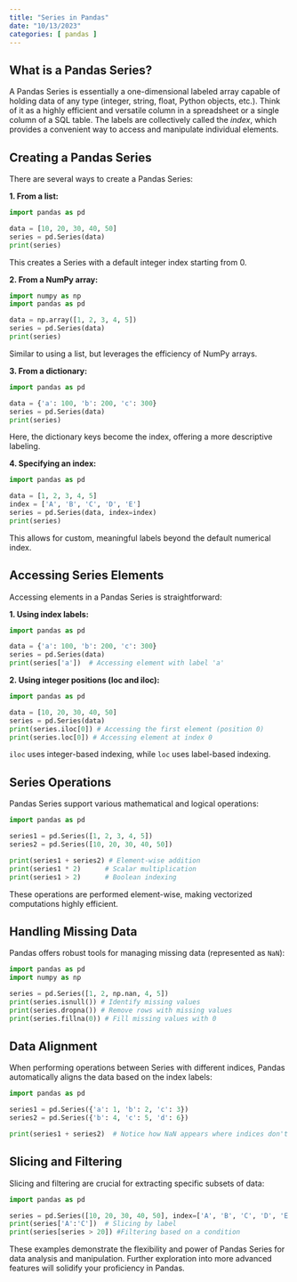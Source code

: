 ```yaml
---
title: "Series in Pandas"
date: "10/13/2023"
categories: [ pandas ]
---
```



## What is a Pandas Series?

A Pandas Series is essentially a one-dimensional labeled array capable of holding data of any type (integer, string, float, Python objects, etc.).  Think of it as a highly efficient and versatile column in a spreadsheet or a single column of a SQL table.  The labels are collectively called the *index*, which provides a convenient way to access and manipulate individual elements.

## Creating a Pandas Series

There are several ways to create a Pandas Series:

**1. From a list:**

```python
import pandas as pd

data = [10, 20, 30, 40, 50]
series = pd.Series(data)
print(series)
```

This creates a Series with a default integer index starting from 0.

**2. From a NumPy array:**

```python
import numpy as np
import pandas as pd

data = np.array([1, 2, 3, 4, 5])
series = pd.Series(data)
print(series)
```

Similar to using a list, but leverages the efficiency of NumPy arrays.

**3. From a dictionary:**

```python
import pandas as pd

data = {'a': 100, 'b': 200, 'c': 300}
series = pd.Series(data)
print(series)
```

Here, the dictionary keys become the index, offering a more descriptive labeling.

**4. Specifying an index:**

```python
import pandas as pd

data = [1, 2, 3, 4, 5]
index = ['A', 'B', 'C', 'D', 'E']
series = pd.Series(data, index=index)
print(series)
```

This allows for custom, meaningful labels beyond the default numerical index.


## Accessing Series Elements

Accessing elements in a Pandas Series is straightforward:

**1. Using index labels:**

```python
import pandas as pd

data = {'a': 100, 'b': 200, 'c': 300}
series = pd.Series(data)
print(series['a'])  # Accessing element with label 'a'
```

**2. Using integer positions (loc and iloc):**

```python
import pandas as pd

data = [10, 20, 30, 40, 50]
series = pd.Series(data)
print(series.iloc[0]) # Accessing the first element (position 0)
print(series.loc[0]) # Accessing element at index 0
```

`iloc` uses integer-based indexing, while `loc` uses label-based indexing.


## Series Operations

Pandas Series support various mathematical and logical operations:

```python
import pandas as pd

series1 = pd.Series([1, 2, 3, 4, 5])
series2 = pd.Series([10, 20, 30, 40, 50])

print(series1 + series2) # Element-wise addition
print(series1 * 2)      # Scalar multiplication
print(series1 > 2)      # Boolean indexing
```

These operations are performed element-wise, making vectorized computations highly efficient.


##  Handling Missing Data

Pandas offers robust tools for managing missing data (represented as `NaN`):

```python
import pandas as pd
import numpy as np

series = pd.Series([1, 2, np.nan, 4, 5])
print(series.isnull()) # Identify missing values
print(series.dropna()) # Remove rows with missing values
print(series.fillna(0)) # Fill missing values with 0
```


## Data Alignment

When performing operations between Series with different indices, Pandas automatically aligns the data based on the index labels:

```python
import pandas as pd

series1 = pd.Series({'a': 1, 'b': 2, 'c': 3})
series2 = pd.Series({'b': 4, 'c': 5, 'd': 6})

print(series1 + series2)  # Notice how NaN appears where indices don't match
```


##  Slicing and Filtering

Slicing and filtering are crucial for extracting specific subsets of data:


```python
import pandas as pd

series = pd.Series([10, 20, 30, 40, 50], index=['A', 'B', 'C', 'D', 'E'])
print(series['A':'C'])  # Slicing by label
print(series[series > 20]) #Filtering based on a condition
```

These examples demonstrate the flexibility and power of Pandas Series for data analysis and manipulation.  Further exploration into more advanced features will solidify your proficiency in Pandas.

